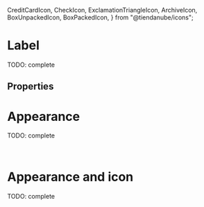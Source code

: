 

  CreditCardIcon,
  CheckIcon,
  ExclamationTriangleIcon,
  ArchiveIcon,
  BoxUnpackedIcon,
  BoxPackedIcon,
} from "@tiendanube/icons";


<Meta title="Atoms/Label" component={Label} />

# Label

TODO: complete

<Preview>
  <Story name="default" parameters={{ decorators: [withKnobs, withA11y] }}>
    <Label id="id-1" icon={CreditCardIcon} label={text("label", "Text")} />
  </Story>
</Preview>

## Properties

<Props of={Label.type} />

# Appearance

TODO: complete

<Preview withToolbar>
  <Story name="appearance">
    <div>
      <div className="separate">
        <Label id="id-1" appearance="default" label="Default" />
        <Label id="id-2" appearance="primary" label="Primary" />
        <Label id="id-3" appearance="secondary" label="Secondary" />
        <Label id="id-4" appearance="danger" label="Danger" />
        <Label id="id-5" appearance="warning" label="Warning" />
        <Label id="id-6" appearance="success" label="Success" />
        <Label id="id-7" appearance="transparent" label="Transparent" />
      </div>
      <br />
      <div className="separate">
        <Label
          id="id-8"
          onClick={action("onClick")}
          appearance="default"
          label="Default"
        />
        <Label
          id="id-9"
          onClick={action("onClick")}
          appearance="primary"
          label="Primary"
        />
        <Label
          id="id-10"
          onClick={action("onClick")}
          appearance="secondary"
          label="Secondary"
        />
        <Label
          id="id-11"
          onClick={action("onClick")}
          appearance="danger"
          label="Danger"
        />
        <Label
          id="id-12"
          onClick={action("onClick")}
          appearance="warning"
          label="Warning"
        />
        <Label
          id="id-13"
          onClick={action("onClick")}
          appearance="success"
          label="Success"
        />
      </div>
    </div>
  </Story>
</Preview>

# Appearance and icon

TODO: complete

<Preview withToolbar>
  <Story name="appearance and icon">
    <div>
      <div className="separate">
        <Label
          id="id-1"
          appearance="default"
          icon={ArchiveIcon}
          label="Default"
        />
        <Label
          id="id-2"
          appearance="primary"
          icon={BoxUnpackedIcon}
          label="Primary"
        />
        <Label
          id="id-3"
          appearance="secondary"
          icon={BoxPackedIcon}
          label="Secondary"
        />
        <Label
          id="id-4"
          appearance="danger"
          icon={ExclamationTriangleIcon}
          label="Danger"
        />
        <Label
          id="id-5"
          appearance="warning"
          icon={CreditCardIcon}
          label="Warning"
        />
        <Label
          id="id-6"
          appearance="success"
          icon={CheckIcon}
          label="Success"
        />
        <Label
          id="id-7"
          appearance="transparent"
          icon={CheckIcon}
          label="Transparent"
        />
      </div>
      <br />
      <div className="separate">
        <Label
          id="id-8"
          onClick={action("onClick")}
          appearance="default"
          icon={ArchiveIcon}
          label="Default"
        />
        <Label
          id="id-9"
          onClick={action("onClick")}
          appearance="primary"
          icon={BoxUnpackedIcon}
          label="Primary"
        />
        <Label
          id="id-10"
          onClick={action("onClick")}
          appearance="secondary"
          icon={BoxPackedIcon}
          label="Secondary"
        />
        <Label
          id="id-11"
          onClick={action("onClick")}
          appearance="danger"
          icon={ExclamationTriangleIcon}
          label="Danger"
        />
        <Label
          id="id-12"
          onClick={action("onClick")}
          appearance="warning"
          icon={CreditCardIcon}
          label="Warning"
        />
        <Label
          id="id-13"
          onClick={action("onClick")}
          appearance="success"
          icon={CheckIcon}
          label="Success"
        />
      </div>
    </div>
  </Story>
</Preview>
